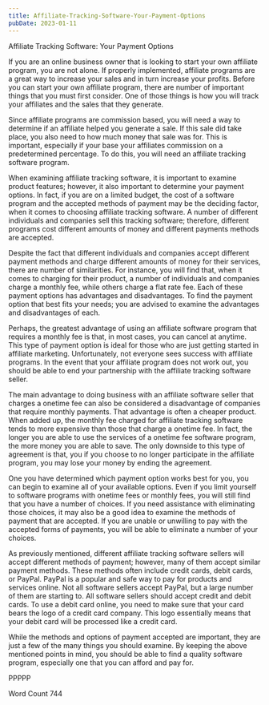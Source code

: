 ```yaml
---
title: Affiliate-Tracking-Software-Your-Payment-Options
pubDate: 2023-01-11
---
```


Affiliate Tracking Software: Your Payment Options

If you are an online business owner that is looking to start your own affiliate program, you are not alone. If properly implemented, affiliate programs are a great way to increase your sales and in turn increase your profits.  Before you can start your own affiliate program, there are number of important things that you must first consider. One of those things is how you will track your affiliates and the sales that they generate.  

Since affiliate programs are commission based, you will need a way to determine if an affiliate helped you generate a sale. If this sale did take place, you also need to how much money that sale was for. This is important, especially if your base your affiliates commission on a predetermined percentage. To do this, you will need an affiliate tracking software program.

When examining affiliate tracking software, it is important to examine product features; however, it also important to determine your payment options. In fact, if you are on a limited budget, the cost of a software program and the accepted methods of payment may be the deciding factor, when it comes to choosing affiliate tracking software. A number of different individuals and companies sell this tracking software; therefore, different programs cost different amounts of money and different payments methods are accepted.  

Despite the fact that different individuals and companies accept different payment methods and charge different amounts of money for their services, there are number of similarities.  For instance, you will find that, when it comes to charging for their product, a number of individuals and companies charge a monthly fee, while others charge a flat rate fee. Each of these payment options has advantages and disadvantages. To find the payment option that best fits your needs; you are advised to examine the advantages and disadvantages of each.

Perhaps, the greatest advantage of using an affiliate software program that requires a monthly fee is that, in most cases, you can cancel at anytime. This type of payment option is ideal for those who are just getting started in affiliate marketing.  Unfortunately, not everyone sees success with affiliate programs. In the event that your affiliate program does not work out, you should be able to end your partnership with the affiliate tracking software seller.  

The main advantage to doing business with an affiliate software seller that charges a onetime fee can also be considered a disadvantage of companies that require monthly payments. That advantage is often a cheaper product. When added up, the monthly fee charged for affiliate tracking software tends to more expensive than those that charge a onetime fee. In fact, the longer you are able to use the services of a onetime fee software program, the more money you are able to save.  The only downside to this type of agreement is that, you if you choose to no longer participate in the affiliate program, you may lose your money by ending the agreement.

One you have determined which payment option works best for you, you can begin to examine all of your available options.  Even if you limit yourself to software programs with onetime fees or monthly fees, you will still find that you have a number of choices.  If you need assistance with eliminating those choices, it may also be a good idea to examine the methods of payment that are accepted.  If you are unable or unwilling to pay with the accepted forms of payments, you will be able to eliminate a number of your choices.

As previously mentioned, different affiliate tracking software sellers will accept different methods of payment; however, many of them accept similar payment methods. These methods often include credit cards, debit cards, or PayPal.  PayPal is a popular and safe way to pay for products and services online.  Not all software sellers accept PayPal, but a large number of them are starting to.  All software sellers should accept credit and debit cards. To use a debit card online, you need to make sure that your card bears the logo of a credit card company.  This logo essentially means that your debit card will be processed like a credit card.

While the methods and options of payment accepted are important, they are just a few of the many things you should examine.  By keeping the above mentioned points in mind, you should be able to find a quality software program, especially one that you can afford and pay for.  

PPPPP

Word Count 744